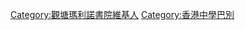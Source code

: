 {{Userbox
  |id=觀瑪
  |id-c=#cc0000
  |info=這個用戶是'''[[觀塘瑪利諾書院]]'''的老師、校友或學生。
  |info-c=#ffffff
  |info-s=10
  |border-s=10
}}<includeonly>[[Category:觀塘瑪利諾書院維基人|{{PAGENAME}}]]</includeonly><noinclude>
<p style="clear: both; padding-top: 2em">

[[Category:觀塘瑪利諾書院維基人]]
[[Category:香港中學巴別]]

</noinclude>